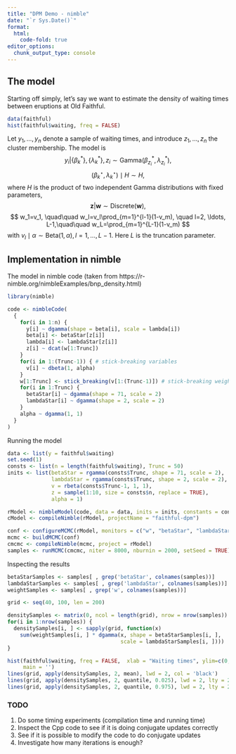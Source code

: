 ```yaml
---
title: "DPM Demo - nimble"
date: "`r Sys.Date()`"
format:
  html:
    code-fold: true
editor_options: 
  chunk_output_type: console
---
```


## The model

Starting off simply, let's say we want to estimate the density of waiting times between eruptions at Old Faithful.

```r
data(faithful)
hist(faithful$waiting, freq = FALSE)
```

Let $y_1, \ldots, y_n$ denote a sample of waiting times, and introduce $z_1, \ldots, z_n$ the cluster membership. The model is 
$$
y_i | \{\beta_k^*\}, \{\lambda_k^*\}, z_i \sim \mbox{Gamma}(\beta_{z_i}^*, \lambda_{z_i}^*),
$$
$$
({\beta}_k^{\star}, {\lambda}_k^{\star}) \mid H \sim H, 
$$
where $H$ is the product of two independent Gamma distributions with fixed parameters,
$$
\boldsymbol{z} | \boldsymbol{w} \sim \mbox{Discrete}(\boldsymbol{w}), 
$$
$$
w_1=v_1, \quad\quad w_l=v_l\prod_{m=1}^{l-1}(1-v_m), \quad l=2, \ldots, L-1,\quad\quad w_L=\prod_{m=1}^{L-1}(1-v_m)
$$
with $v_l \mid \alpha\sim \mbox{Beta}(1, \alpha), l=1, \ldots, L-1$. Here $L$ is the truncation parameter. 


## Implementation in nimble

The model in nimble code (taken from https://r-nimble.org/nimbleExamples/bnp_density.html)

```r
library(nimble)

code <- nimbleCode(
  {
    for(i in 1:n) {
      y[i] ~ dgamma(shape = beta[i], scale = lambda[i])
      beta[i] <- betaStar[z[i]]
      lambda[i] <- lambdaStar[z[i]]
      z[i] ~ dcat(w[1:Trunc])
    }
    for(i in 1:(Trunc-1)) { # stick-breaking variables
      v[i] ~ dbeta(1, alpha)
    }
    w[1:Trunc] <- stick_breaking(v[1:(Trunc-1)]) # stick-breaking weights
    for(i in 1:Trunc) {
      betaStar[i] ~ dgamma(shape = 71, scale = 2)
      lambdaStar[i] ~ dgamma(shape = 2, scale = 2)
    }
    alpha ~ dgamma(1, 1)
  }
)
```


Running the model 

```r
data <- list(y = faithful$waiting)
set.seed(1)
consts <- list(n = length(faithful$waiting), Trunc = 50)
inits <- list(betaStar = rgamma(consts$Trunc, shape = 71, scale = 2),
              lambdaStar = rgamma(consts$Trunc, shape = 2, scale = 2),
              v = rbeta(consts$Trunc-1, 1, 1),
              z = sample(1:10, size = consts$n, replace = TRUE), 
              alpha = 1)

rModel <- nimbleModel(code, data = data, inits = inits, constants = consts) 
cModel <- compileNimble(rModel, projectName = "faithful-dpm")

conf <- configureMCMC(rModel, monitors = c("w", "betaStar", "lambdaStar", 'z', 'alpha')) 
mcmc <- buildMCMC(conf) 
cmcmc <- compileNimble(mcmc, project = rModel)  
samples <- runMCMC(cmcmc, niter = 8000, nburnin = 2000, setSeed = TRUE)
```

Inspecting the results
```r
betaStarSamples <- samples[ , grep('betaStar', colnames(samples))]
lambdaStarSamples <- samples[ , grep('lambdaStar', colnames(samples))]
weightSamples <- samples[ , grep('w', colnames(samples))]

grid <- seq(40, 100, len = 200)

densitySamples <- matrix(0, ncol = length(grid), nrow = nrow(samples))
for(i in 1:nrow(samples)) {
  densitySamples[i, ] <- sapply(grid, function(x) 
    sum(weightSamples[i, ] * dgamma(x, shape = betaStarSamples[i, ],
                                    scale = lambdaStarSamples[i, ])))
}

hist(faithful$waiting, freq = FALSE,  xlab = "Waiting times", ylim=c(0,0.05),
     main = '')
lines(grid, apply(densitySamples, 2, mean), lwd = 2, col = 'black') 
lines(grid, apply(densitySamples, 2, quantile, 0.025), lwd = 2, lty = 2, col = 'black')
lines(grid, apply(densitySamples, 2, quantile, 0.975), lwd = 2, lty = 2, col = 'black')
```

### TODO

1. Do some timing experiments (compilation time and running time)
2. Inspect the Cpp code to see if it is doing conjugate updates correctly
3. See if it is possible to modify the code to do conjugate updates
4. Investigate how many iterations is enough?



